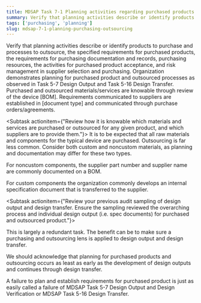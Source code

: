 ```yaml
---
title: MDSAP Task 7-1 Planning activities regarding purchased products and outsourced processes
summary: Verify that planning activities describe or identify products to purchase and processes to outsource, the specified requirements for purchased products, the requirements for purchasing documentation and records, purchasing resources, the activities for purchased product acceptance, and risk management in supplier selection and purchasing.
tags: ['purchasing', 'planning']
slug: mdsap-7-1-planning-purchasing-outsourcing
---
```


<RegLang>
Verify that planning activities describe or identify products to purchase and processes to outsource, the specified requirements for purchased products, the requirements for purchasing documentation and records, purchasing resources, the activities for purchased product acceptance, and risk management in supplier selection and purchasing.
</RegLang>
<QdocList docs={['device master record']}/>

<ReportLang>
Organization demonstrates planning for purchased product and outsourced processes as observed in Task 5-7 Design Output and Task 5-16 Design Transfer. 
Purchased and outsourced materials/services are knowable through review of the device [BOM].
Requirements communicated to suppliers are established in [document type] and communicated through purchase orders/agreements.
</ReportLang>

<Subtask actionitem={"Review how it is knowable which materials and services are purchased or outsourced for any given product, and which suppliers are to provide them."}>
It is to be expected that all raw materials and components for the typical device are purchased. Outsourcing is far less common.
Consider both custom and noncustom materials, as planning and documentation may differ for these two types. 

For noncustom components, the supplier part number and supplier name are commonly documented on a BOM. 

For custom components the organization commonly develops an internal specification document that is transferred to the supplier.
</Subtask>

<Subtask actionitem={"Review your previous audit sampling of design output and design transfer.  Ensure the sampling reviewed the overarching process and individual design output  (i.e. spec documents) for purchased and outsourced product."}>
</Subtask>

This is largely a redundant task.  The benefit can be to make sure a purchasing and outsourcing lens is applied to design output and design transfer. 

We should acknowledge that planning for purchased products and outsourcing occurs as least as early as the development of design outputs and continues through design transfer.

A failure to plan and establish requirements for purchased product is just as easily called a failure of <QLink>MDSAP Task 5-7 Design Output and Design Verification</QLink> or <QLink>MDSAP Task 5-16 Design Transfer</QLink>. 

